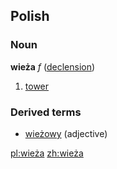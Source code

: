 ==Polish==
===Noun===
'''wieża''' ''f'' ([[Wiktionary Appendix:Polish hard feminine noun declension|declension]])
# [[tower]]

===Derived terms===
* [[wieżowy]] (adjective)

[[pl:wieża]]
[[zh:wieża]]